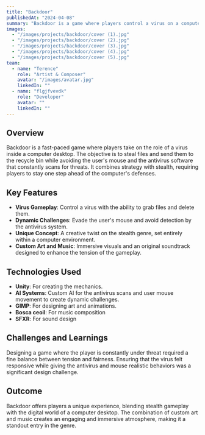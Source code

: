 ```yaml
---
title: "Backdoor"
publishedAt: "2024-04-08"
summary: "Backdoor is a game where players control a virus on a computer desktop, avoiding the user's mouse and antivirus scans while deleting files."
images:
  - "/images/projects/backdoor/cover (1).jpg"
  - "/images/projects/backdoor/cover (2).jpg"
  - "/images/projects/backdoor/cover (3).jpg"
  - "/images/projects/backdoor/cover (4).jpg"
  - "/images/projects/backdoor/cover (5).jpg"
team:
  - name: "Terence"
    role: "Artist & Composer"
    avatar: "/images/avatar.jpg"
    linkedIn: ""
  - name: "flgjfvevdk"
    role: "Developer"
    avatar: ""
    linkedIn: ""
---
```


## Overview

Backdoor is a fast-paced game where players take on the role of a virus inside a computer desktop. The objective is to steal files and send them to the recycle bin while avoiding the user's mouse and the antivirus software that constantly scans for threats. It combines strategy with stealth, requiring players to stay one step ahead of the computer's defenses.

## Key Features

- **Virus Gameplay**: Control a virus with the ability to grab files and delete them.
- **Dynamic Challenges**: Evade the user's mouse and avoid detection by the antivirus system.
- **Unique Concept**: A creative twist on the stealth genre, set entirely within a computer environment.
- **Custom Art and Music**: Immersive visuals and an original soundtrack designed to enhance the tension of the gameplay.

## Technologies Used

- **Unity**: For creating the mechanics.
- **AI Systems**: Custom AI for the antivirus scans and user mouse movement to create dynamic challenges.
- **GIMP**: For designing art and animations.
- **Bosca ceoil**: For music composition
- **SFXR**: For sound design

## Challenges and Learnings

Designing a game where the player is constantly under threat required a fine balance between tension and fairness. Ensuring that the virus felt responsive while giving the antivirus and mouse realistic behaviors was a significant design challenge.

## Outcome

Backdoor offers players a unique experience, blending stealth gameplay with the digital world of a computer desktop. The combination of custom art and music creates an engaging and immersive atmosphere, making it a standout entry in the genre.
